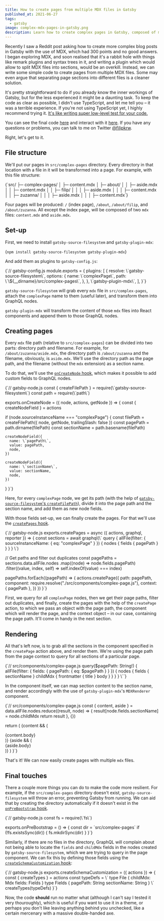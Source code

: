 ```yaml
---
title: How to create pages from multiple MDX files in Gatsby
published_at: 2021-06-27
tags:
  - gatsby
image: complex-mdx-pages-in-gatsby.png
description: Learn how to create complex pages in Gatsby, composed of multiple MDX files
---
```


Recently I saw a Reddit post asking how to create more complex blog posts in Gatsby with the use of MDX, which had 300 points and no good answers. I began exploring MDX, and soon realised that it's a rabbit hole with things like remark plugins and syntax trees in it, and writing a plugin which would allow to split MDX files into sections, would be an overkill. Instead, we can write some simple code to create pages from multiple MDX files. Some may even argue that separating page sections into different files is a cleaner solution.

It's pretty straightforward to do if you already know the inner workings of Gatsby, but for the less experienced it might be a daunting task. To keep the code as clear as possible, I didn't use TypeScript, and let me tell you – it was a terrible experience. If you're not using TypeScript yet, I highly recommend trying it. [It's like writing super low-level test for your code.](https://twitter.com/filipkrw/status/1410343359600807937)

You can see the final code [here](https://github.com/filipkrw/gatsby-complex-mdx-pages-tutorial) and interact with it [here](https://filipkrw.github.io/gatsby-complex-mdx-pages-tutorial/). If you have any questions or problems, you can talk to me on Twitter [@filipkrw](https://twitter.com/filipkrw).

Right, let's get to it.

## File structure

We'll put our pages in `src/complex-pages` directory. Every directory in that location with a file in it will be transformed into a page. For example, with this file structure:

<CodeHighlight>
  {`src/
├─ complex-pages/
│  ├─ content.mdx
│  ├─ about/
│  │  ├─ aside.mdx
│  │  ├─ content.mdx
│  │  ├─ filip/
│  │  │  ├─ aside.mdx
│  │  │  ├─ content.mdx
│  │  ├─ zuzanna/
│  │  │  ├─ aside.mdx
│  │  │  ├─ content.mdx`}
</CodeHighlight>

Four pages will be produced: `/` (index page), `/about`, `/about/filip`, and `/about/zuzanna`. All except the index page, will be composed of two `mdx` files: `content.mdx` and `aside.mdx`.

## Set-up

First, we need to install `gatsby-source-filesystem` and `gatsby-plugin-mdx`:

<CodeHighlight>{`npm install gatsby-source-filesystem gatsby-plugin-mdx`}</CodeHighlight>

And add them as plugins to `gatsby-config.js`:

<CodeHighlight language="javascript">
  {`// gatsby-config.js
module.exports = {
  plugins: [
    {
      resolve: \`gatsby-source-filesystem\`,
      options: {
        name: \`complexPage\`,
        path: \`\${__dirname}/src/complex-pages\`,
      },
    },
    \`gatsby-plugin-mdx\`,
  ],
}`}
</CodeHighlight>

`gatsby-source-filesystem` will grab every `mdx` file in `src/complex-pages`, attach the `complexPage` name to them (useful later), and transform them into GraphQL nodes.

`gatsby-plugin-mdx` will transform the content of those `mdx` files into React components and append them to those GraphQL nodes.

## Creating pages

Every `mdx` file path (relative to `src/complex-pages`) can be divided into two parts: directory path and filename. For example, for `/about/zuzanna/aside.mdx`, the directory path is `/about/zuzanna` and the filename, obviously, is `aside.mdx`. We'll use the directory path as the page path, and the filename (without the `mdx` extension) as a section name.

To do that, we'll use the [`onCreateNode` hook](https://www.gatsbyjs.com/docs/reference/config-files/gatsby-node/#onCreateNode), which makes it possible to add custom fields to GraphQL nodes.

<CodeHighlight language="javascript">
  {`// gatsby-node.js
const { createFilePath } = require(\`gatsby-source-filesystem\`)
const path = require(\`path\`)
 
exports.onCreateNode = ({ node, actions, getNode }) => {
  const { createNodeField } = actions
   
  if (node.sourceInstanceName === "complexPage") {
    const filePath = createFilePath({ node, getNode, trailingSlash: false })
    const pagePath = path.dirname(filePath)
    const sectionName = path.basename(filePath)
     
    createNodeField({
      name: \`pagePath\`,
      value: pagePath,
      node,
    })
     
    createNodeField({
      name: \`sectionName\`,
      value: sectionName,
      node,
    })
  }
}`}
</CodeHighlight>

Here, for every `complexPage` node, we get its path (with the help of [`gatsby-source-filesystem`'s `createFilePath`](https://www.gatsbyjs.com/plugins/gatsby-source-filesystem/#createfilepath)), divide it into the page path and the section name, and add them as new node fields.

With those fields set-up, we can finally create the pages. For that we'll use the [`createPages` hook](https://www.gatsbyjs.com/docs/reference/config-files/gatsby-node/#createPages).

<CodeHighlight language="javascript">
  {`// gatsby-node.js
exports.createPages = async ({ actions, graphql, reporter }) => {
  const sections = await graphql(\`
    query {
      allFile(filter: { sourceInstanceName: { eq: "complexPage" } }) {
        nodes {
          fields {
            pagePath
          }
        }
      }
    }
  \`)
   
  // Get paths and filter out duplicates
  const pagePaths = sections.data.allFile.nodes
    .map((node) => node.fields.pagePath)
    .filter((value, index, self) => self.indexOf(value) === index)
     
  pagePaths.forEach((pagePath) => {
    actions.createPage({
      path: pagePath,
      component: require.resolve("./src/components/complex-page.js"),
      context: { pagePath },
    })
  })
}`}
</CodeHighlight>

First, we query for all `complexPage` nodes, then we get their page paths, filter out duplicates, and finally, create the pages with the help of the `createPage` action, to which we pass an object with the page path, the component which will render the page, and the context object – in our case, containing the page path. It'll come in handy in the next section.

## Rendering

All that's left now, is to grab all the sections in the component specified in the `createPage` action above, and render them. We're using the page path from the page context to query for all sections of a particular page.

<CodeHighlight language="javascript">
  {`// src/components/complex-page.js
  query($pagePath: String!) {
    allFile(filter: { fields: { pagePath: { eq: $pagePath } } }) {
      nodes {
        fields {
          sectionName
        }
        childMdx {
          frontmatter {
            title
          }
          body
        }
      }
    }
  }
\``}
</CodeHighlight>

In the component itself, we can map section content to the section name, and render accordingly with the use of `gatsby-plugin-mdx`'s `MDXRenderer` component.

<CodeHighlight language="jsx">
  {`// src/components/complex-page.js
  const { content, aside } = data.allFile.nodes.reduce((result, node) => {
    result[node.fields.sectionName] = node.childMdx
    return result
  }, {})
   
  return (
    <Layout>
      {content && (
        <Main>
          <Title>{content.frontmatter.title}</Title>
          <MDXRenderer>{content.body}</MDXRenderer>
        </Main>
      )}
      {aside && (
        <Aside>
          <MDXRenderer>{aside.body}</MDXRenderer>
        </Aside>
      )}
    </Layout>
  )
}`}
</CodeHighlight>

That's it! We can now easily create pages with multiple `mdx` files.

## Final touches

There a couple more things you can do to make the code more resilient. For example, if the `src/complex-pages` directory doesn't exist, `gatsby-source-filesystem` will throw an error, preventing Gatsby from running. We can aid that by creating the directory automatically if it doesn't exist in the [`onPreBootstrap` hook](https://www.gatsbyjs.com/docs/reference/config-files/gatsby-node/#onPreBootstrap).

<CodeHighlight language="javascript">
  {`// gatsby-node.js
const fs = require(\`fs\`)
 
exports.onPreBootstrap = () => {
  const dir = \`src/complex-pages\`
  if (!fs.existsSync(dir)) {
    fs.mkdirSync(dir)
  }
}`}
</CodeHighlight>

Similarly, if there are no files in the directory, GraphQL will complain about not being able to locate the `fields` and `childMdx` fields in the nodes created by `gatsby-source-filesystem`, which we are trying to query in the page component. We can fix this by defining those fields using the [`createSchemaCustomization` hook](https://www.gatsbyjs.com/docs/reference/config-files/gatsby-node/#createSchemaCustomization):

<CodeHighlight language="javascript">
  {`// gatsby-node.js
exports.createSchemaCustomization = ({ actions }) => {
  const { createTypes } = actions
  const typeDefs = \`
    type File {
      childMdx: Mdx
      fields: Fields
    }
    type Fields {
      pagePath: String
      sectionName: String
    }
  \`
  createTypes(typeDefs)
}`}
</CodeHighlight>

Now, the code **should** run no matter what (although I can't say I tested it very thouroughly), which is useful if you want to use it in a theme, or perhaps you don't like leaving anything behind you unchecked, like a certain mercenary with a massive double-handed axe.
